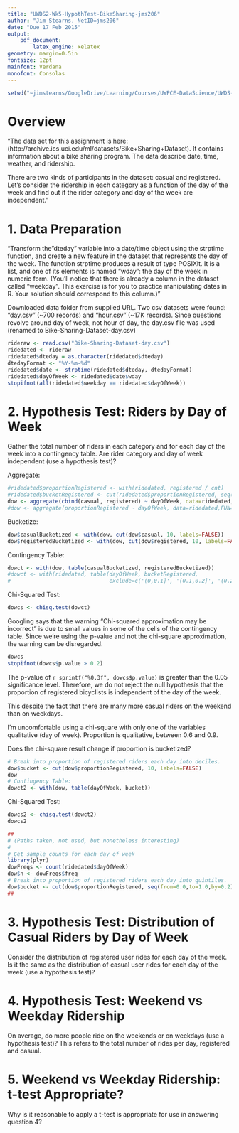```yaml
---
title: "UWDS2-Wk5-HypothTest-BikeSharing-jms206"
author: "Jim Stearns, NetID=jms206"
date: "Due 17 Feb 2015"
output: 
    pdf_document:
        latex_engine: xelatex
geometry: margin=0.5in
fontsize: 12pt
mainfont: Verdana
monofont: Consolas
---
```


```r
setwd("~jimstearns/GoogleDrive/Learning/Courses/UWPCE-DataScience/UWDS-Repo-JimStearns206/Course2_Methods/Week05")
```
# Overview

"The data set for this assignment is here: (http://archive.ics.uci.edu/ml/datasets/Bike+Sharing+Dataset). It contains information about a bike sharing program. The data describe date, time, weather, and ridership. 

There are two kinds of participants in the dataset: casual and registered. Let's consider the ridership in each category as a function of the day of the week and find out if the rider category and day of the week are independent."

# 1. Data Preparation

"Transform the "dteday" variable into a date/time object using the strptime function, and create a new feature in the dataset that represents the day of the week. The function strptime produces a result of type POSIXlt. It is a list, and one of its elements is named "wday": the day of the week in numeric form. (You'll notice that there is already a column in the dataset called "weekday". This exercise is for you to practice manipulating dates in R. Your solution should correspond to this column.)"

Downloaded data folder from supplied URL. Two csv datasets were found: "day.csv" (~700 records) and "hour.csv" (~17K records). Since questions revolve around day of week, not hour of day, the day.csv file was used (renamed to Bike-Sharing-Dataset-day.csv)

```r
rideraw <- read.csv("Bike-Sharing-Dataset-day.csv")
ridedated <- rideraw
ridedated$dteday = as.character(ridedated$dteday)
dtedayFormat <- "%Y-%m-%d"
ridedated$date <- strptime(ridedated$dteday, dtedayFormat)
ridedated$dayOfWeek <- ridedated$date$wday
stopifnot(all(ridedated$weekday == ridedated$dayOfWeek))
```

# 2. Hypothesis Test: Riders by Day of Week

Gather the total number of riders in each category and for each day of the week into a contingency table. Are rider category and day of week independent (use a hypothesis test)?

Aggregate:
```r
#ridedated$proportionRegistered <- with(ridedated, registered / cnt)
#ridedated$bucketRegistered <- cut(ridedated$proportionRegistered, seq(from=0.0,to=1.0,by=0.1))
dow <- aggregate(cbind(casual, registered) ~ dayOfWeek, data=ridedated,FUN=sum)
#dow <- aggregate(proportionRegistered ~ dayOfWeek, data=ridedated,FUN=mean)
```

Bucketize:
```r
dow$casualBucketized <- with(dow, cut(dow$casual, 10, labels=FALSE))
dow$registeredBucketized <- with(dow, cut(dow$registered, 10, labels=FALSE))
```
Contingency Table:
```r
dowct <- with(dow, table(casualBucketized, registeredBucketized))
#dowct <- with(ridedated, table(dayOfWeek, bucketRegistered, 
#                               exclude=c('(0,0.1]', '(0.1,0.2]', '(0.2,0.3]', '(0.3,0.4]'))
```

Chi-Squared Test:
```r
dowcs <- chisq.test(dowct)
```
Googling says that the warning "Chi-squared approximation may be incorrect"
is due to small values in some of the cells of the contingency table. 
Since we're using the p-value and not the chi-square approximation,
the warning can be disregarded.
```r
dowcs
stopifnot(dowcs$p.value > 0.2)
```
The p-value of `r sprintf("%0.3f", dowcs$p.value)` is greater than the 0.05 significance level. Therefore, we do not reject the null hypothesis that the proportion of registered bicyclists is independent of the day of the week.

This despite the fact that there are many more casual riders on the weekend than on weekdays.

I'm uncomfortable using a chi-square with only one of the variables qualitative (day of week). Proportion is qualitative, between 0.6 and 0.9.

Does the chi-square result change if proportion is bucketized?
```r
# Break into proportion of registered riders each day into deciles.
dow$bucket <- cut(dow$proportionRegistered, 10, labels=FALSE) 
dow
# Contingency Table:
dowct2 <- with(dow, table(dayOfWeek, bucket))
```

Chi-Squared Test:
```r
dowcs2 <- chisq.test(dowct2)
dowcs2
```

```r
##
# (Paths taken, not used, but nonetheless interesting)
#
# Get sample counts for each day of week
library(plyr)
dowFreqs <- count(ridedated$dayOfWeek)
dow$n <- dowFreqs$freq
# Break into proportion of registered riders each day into quintiles.
dow$bucket <- cut(dow$proportionRegistered, seq(from=0.0,to=1.0,by=0.2), labels=c('MostCas','MoreCas','Bal','MoreReg','MostReg'))
##
```
# 3. Hypothesis Test: Distribution of Casual Riders by Day of Week

Consider the distribution of registered user rides for each day of the week. Is it the same as the distribution of casual user rides for each day of the week (use a hypothesis test)?



# 4. Hypothesis Test: Weekend vs Weekday Ridership

On average, do more people ride on the weekends or on weekdays (use a hypothesis test)? This refers to the total number of rides per day, registered and casual.

# 5. Weekend vs Weekday Ridership: t-test Appropriate?

Why is it reasonable to apply a t-test is appropriate for use in answering question 4? 
